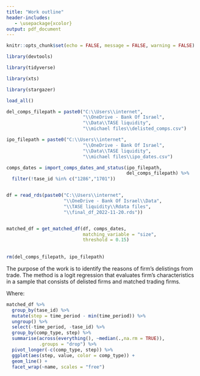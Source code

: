 ```yaml
---
title: "Work outline"
header-includes:
   - \usepackage{xcolor}
output: pdf_document
---
```


```r

knitr::opts_chunk$set(echo = FALSE, message = FALSE, warning = FALSE)

```


```r

library(devtools)

library(tidyverse)

library(xts)

library(stargazer)

load_all()

```



```r

del_comps_filepath = paste0("C:\\Users\\internet",
                            "\\OneDrive - Bank Of Israel",
                            "\\Data\\TASE liquidity",
                            "\\michael files\\delisted_comps.csv")

ipo_filepath = paste0("C:\\Users\\internet",
                            "\\OneDrive - Bank Of Israel",
                            "\\Data\\TASE liquidity",
                            "\\michael files\\ipo_dates.csv")

comps_dates = import_comps_dates_and_status(ipo_filepath,
                                            del_comps_filepath) %>% 
  filter(!tase_id %in% c("1286","1701"))


df = read_rds(paste0("C:\\Users\\internet",
                     "\\OneDrive - Bank Of Israel\\Data",
                     "\\TASE liquidity\\Rdata files",
                     "\\final_df_2022-11-20.rds"))


matched_df = get_matched_df(df, comps_dates,
                            matching_variable = "size",
                            threshold = 0.15)
  
  
rm(del_comps_filepath, ipo_filepath)


```



\section{Introduction}

The purpose of the work is to identify the reasons
of firm's delistings from trade. The method is a logit regression that evaluates firm's characteristics in a sample
that consists of delisted firms and matched trading firms.

\section{Empirical specification}

\begin{align*}
	Pr(Delisting)  = \alpha & + \beta_{1} Leverage + \beta_{2} MB  
	                          + \beta_{3} CAPEX  + \beta_{4}ROA\\ 
	                        & + \beta{5} FreeCashFlow 
	                          + \beta_{6} InsiderOwnership \\
                          & + \beta_{7} Size + \beta_{8} TradeVolume 
                            + \beta_{9} Illiqudity
\end{align*}

Where:

\begin{itemize}
  \item
  \textcolor{red}{InsiderOwnership - currently using Public share (1-free float),
  maybe try your algorithm controlling shareholder data?}

\end{itemize}


\section{Descriptive Stats}

\section{Univariate analysis}

```r

matched_df %>% 
  group_by(tase_id) %>%
  mutate(step = time_period - min(time_period)) %>% 
  ungroup() %>% 
  select(-time_period, -tase_id) %>% 
  group_by(comp_type, step) %>% 
  summarise(across(everything(), ~median(.,na.rm = TRUE)),
            .groups = "drop") %>% 
  pivot_longer(-c(comp_type, step)) %>% 
  ggplot(aes(step, value, color = comp_type)) + 
  geom_line() + 
  facet_wrap(~name, scales = "free")


```

